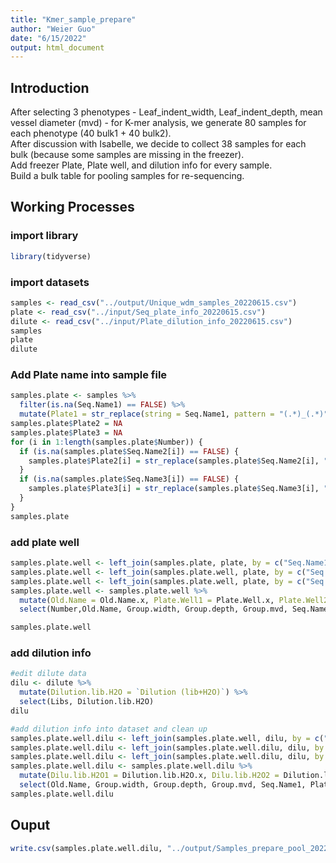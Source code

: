 ```yaml
---
title: "Kmer_sample_prepare"
author: "Weier Guo"
date: "6/15/2022"
output: html_document
---
```


## Introduction ##
After selecting 3 phenotypes - Leaf_indent_width, Leaf_indent_depth, mean vessel diameter (mvd) - for K-mer analysis, we generate 80 samples for each phenotype (40 bulk1 + 40 bulk2).  
After discussion with Isabelle, we decide to collect 38 samples for each bulk (because some samples are missing in the freezer).  
Add freezer Plate, Plate well, and dilution info for every sample.  
Build a bulk table for pooling samples for re-sequencing.  

## Working Processes ##
### import library ###
```r
library(tidyverse)
```

### import datasets ###
```r
samples <- read_csv("../output/Unique_wdm_samples_20220615.csv")
plate <- read_csv("../input/Seq_plate_info_20220615.csv")
dilute <- read_csv("../input/Plate_dilution_info_20220615.csv")
samples
plate
dilute
```

### Add Plate name into sample file ###
```r
samples.plate <- samples %>%
  filter(is.na(Seq.Name1) == FALSE) %>%
  mutate(Plate1 = str_replace(string = Seq.Name1, pattern = "(.*)_(.*)", replacement = "\\1"))
samples.plate$Plate2 = NA
samples.plate$Plate3 = NA
for (i in 1:length(samples.plate$Number)) {
  if (is.na(samples.plate$Seq.Name2[i]) == FALSE) {
    samples.plate$Plate2[i] = str_replace(samples.plate$Seq.Name2[i], "(.*)_(.*)", "\\1")
  }
  if (is.na(samples.plate$Seq.Name3[i]) == FALSE) {
    samples.plate$Plate3[i] = str_replace(samples.plate$Seq.Name3[i], "(.*)_(.*)", "\\1")
  }
}
samples.plate
```

### add plate well ###
```r
samples.plate.well <- left_join(samples.plate, plate, by = c("Seq.Name1"="Seq.Name"))
samples.plate.well <- left_join(samples.plate.well, plate, by = c("Seq.Name2"="Seq.Name"))
samples.plate.well <- left_join(samples.plate.well, plate, by = c("Seq.Name3"="Seq.Name"))
samples.plate.well <- samples.plate.well %>%
  mutate(Old.Name = Old.Name.x, Plate.Well1 = Plate.Well.x, Plate.Well2 = Plate.Well.y, Plate.Well3 = Plate.Well) %>%
  select(Number,Old.Name, Group.width, Group.depth, Group.mvd, Seq.Name1, Plate1, Plate.Well1, Seq.Name2, Plate2, Plate.Well2, Seq.Name3, Plate3, Plate.Well3)

samples.plate.well
```

### add dilution info ###
```r
#edit dilute data
dilu <- dilute %>%
  mutate(Dilution.lib.H2O = `Dilution (lib+H2O)`) %>%
  select(Libs, Dilution.lib.H2O)
dilu

#add dilution info into dataset and clean up
samples.plate.well.dilu <- left_join(samples.plate.well, dilu, by = c("Plate1"="Libs"))
samples.plate.well.dilu <- left_join(samples.plate.well.dilu, dilu, by = c("Plate2"="Libs"))
samples.plate.well.dilu <- left_join(samples.plate.well.dilu, dilu, by = c("Plate3"="Libs"))
samples.plate.well.dilu <- samples.plate.well.dilu %>%
  mutate(Dilu.lib.H2O1 = Dilution.lib.H2O.x, Dilu.lib.H2O2 = Dilution.lib.H2O.y, Dilu.lib.H2O3 = Dilution.lib.H2O) %>%
  select(Old.Name, Group.width, Group.depth, Group.mvd, Seq.Name1, Plate1, Plate.Well1, Dilu.lib.H2O1, Seq.Name2, Plate2, Plate.Well2, Dilu.lib.H2O2, Seq.Name3, Plate3, Plate.Well3, Dilu.lib.H2O3)
samples.plate.well.dilu
```

## Ouput ##
```r
write.csv(samples.plate.well.dilu, "../output/Samples_prepare_pool_20220615.csv")
```



